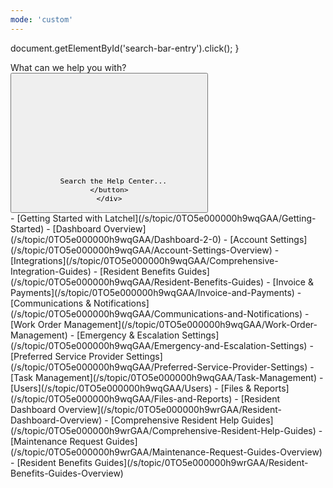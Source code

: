 ```yaml
---
mode: 'custom'
---
```


  document.getElementById('search-bar-entry').click();
}

<div className="relative w-full flex items-center justify-center" style={{ height: '20rem', overflow: 'hidden'}}>
  <div className="absolute inset-0 bg-primary dark:bg-primary-light" style={{opacity: 0.05 }}></div>
  <div style={{ position: 'absolute', textAlign: 'center', padding: '0 1rem' }}>
    <div
      className="text-gray-900 dark:text-gray-200"
      style={{
       fontWeight: '600',
       fontSize: '28px',
       margin: '0',
      }}
    >
      What can we help you with?
    </div>
    <div className="flex items-center justify-center">
    <button
      type="button"
      className="hidden w-full lg:flex items-center text-sm leading-6 rounded-lg py-1.5 pl-2.5 pr-3 shadow-sm text-gray-400 dark:text-white/50 bg-background-light dark:bg-background-dark dark:brightness-[1.1] dark:ring-1 dark:hover:brightness-[1.25] ring-1 ring-gray-400/20 hover:ring-gray-600/25 dark:ring-gray-600/30 dark:hover:ring-gray-500/30 focus:outline-primary"
      id="home-search-entry"
      style={{
        marginTop: '2rem',
        maxWidth: '28rem',
      }}
      onClick={openSearch}
    >
      <svg
        className="h-4 w-4 ml-1.5 mr-3 flex-none bg-gray-500 hover:bg-gray-600 dark:bg-white/50 dark:hover:bg-white/70"
        style={{
         maskImage:
           'url("https://mintlify.b-cdn.net/v6.5.1/solid/magnifying-glass.svg")',
         maskRepeat: 'no-repeat',
         maskPosition: 'center center',
        }}
      />

      Search the Help Center...
    </button>
    </div>
  </div>
</div>

<div
  style={{marginTop: '2rem', marginBottom: '8rem', maxWidth: '70rem', marginLeft: 'auto',
   marginRight: 'auto', paddingLeft: '1.25rem',
   paddingRight: '1.25rem' }}
>

<Card title="Property Manager Help Categories" icon="house-building" iconType="duotone" href="/s/topic/0TO5e000000h9wqGAA/top-property-manager-articles">
  - [<Tooltip tip="">Getting Started with Latchel</Tooltip>](/s/topic/0TO5e000000h9wqGAA/Getting-Started)
  - [<Tooltip tip="">Dashboard Overview</Tooltip>](/s/topic/0TO5e000000h9wqGAA/Dashboard-2-0)
  - [<Tooltip tip="">Account Settings</Tooltip>](/s/topic/0TO5e000000h9wqGAA/Account-Settings-Overview)
  - [<Tooltip tip="">Integrations</Tooltip>](/s/topic/0TO5e000000h9wqGAA/Comprehensive-Integration-Guides)
  - [<Tooltip tip="">Resident Benefits Guides</Tooltip>](/s/topic/0TO5e000000h9wqGAA/Resident-Benefits-Guides)
  - [<Tooltip tip="">Invoice & Payments</Tooltip>](/s/topic/0TO5e000000h9wqGAA/Invoice-and-Payments)
  - [<Tooltip tip="">Communications & Notifications</Tooltip>](/s/topic/0TO5e000000h9wqGAA/Communications-and-Notifications)
  - [<Tooltip tip="">Work Order Management</Tooltip>](/s/topic/0TO5e000000h9wqGAA/Work-Order-Management)
  - [<Tooltip tip="">Emergency & Escalation Settings</Tooltip>](/s/topic/0TO5e000000h9wqGAA/Emergency-and-Escalation-Settings)
  - [<Tooltip tip="">Preferred Service Provider Settings</Tooltip>](/s/topic/0TO5e000000h9wqGAA/Preferred-Service-Provider-Settings)
  - [<Tooltip tip="">Task Management</Tooltip>](/s/topic/0TO5e000000h9wqGAA/Task-Management)
  - [<Tooltip tip="">Users</Tooltip>](/s/topic/0TO5e000000h9wqGAA/Users)
  - [<Tooltip tip="">Files & Reports</Tooltip>](/s/topic/0TO5e000000h9wqGAA/Files-and-Reports)
</Card>

<Card title="Resident Help Categories" icon="hand-holding-heart" iconType="duotone" href="/s/topic/0TO5e000000h9wrGAA/resident-help-guides">
  - [Resident Dashboard Overview](/s/topic/0TO5e000000h9wrGAA/Resident-Dashboard-Overview)
  - [Comprehensive Resident Help Guides](/s/topic/0TO5e000000h9wrGAA/Comprehensive-Resident-Help-Guides)
  - [Maintenance Request Guides](/s/topic/0TO5e000000h9wrGAA/Maintenance-Request-Guides-Overview)
  - [Resident Benefits Guides](/s/topic/0TO5e000000h9wrGAA/Resident-Benefits-Guides-Overview)
</Card>

<Card title="Service Provider Articles" icon="screwdriver-wrench" iconType="duotone" href="/s/topic/0TO5e000000h9wpGAA/service-provider-help-guides">
  
</Card>
</div>